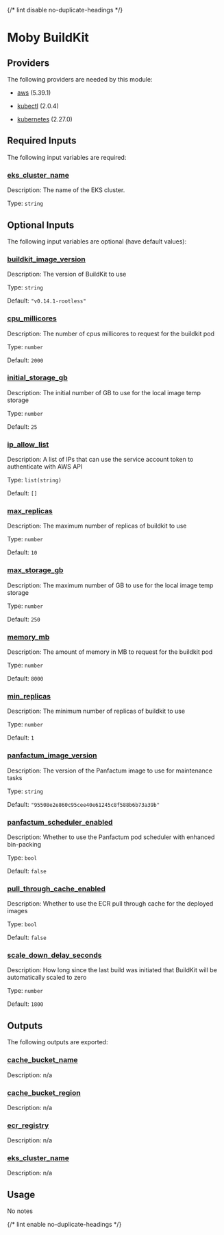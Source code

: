
{/* lint disable no-duplicate-headings */}

# Moby BuildKit

<ModuleHeader name="kube_buildkit" sourceHref="https://github.com/Panfactum/stack/tree/__PANFACTUM_VERSION_MAIN__/packages/infrastructure/kube_buildkit" status="beta" type="direct" />

## Providers

The following providers are needed by this module:

* [aws](https://registry.terraform.io/providers/hashicorp/aws/5.39.1/docs) (5.39.1)

* [kubectl](#requirement_kubectl) (2.0.4)

* [kubernetes](https://registry.terraform.io/providers/hashicorp/kubernetes/2.27.0/docs) (2.27.0)

## Required Inputs

The following input variables are required:

### <a name="input_eks_cluster_name" /> [eks\_cluster\_name](#input_eks_cluster_name)

Description: The name of the EKS cluster.

Type: `string`

## Optional Inputs

The following input variables are optional (have default values):

### <a name="input_buildkit_image_version" /> [buildkit\_image\_version](#input_buildkit_image_version)

Description: The version of BuildKit to use

Type: `string`

Default: `"v0.14.1-rootless"`

### <a name="input_cpu_millicores" /> [cpu\_millicores](#input_cpu_millicores)

Description: The number of cpus millicores to request for the buildkit pod

Type: `number`

Default: `2000`

### <a name="input_initial_storage_gb" /> [initial\_storage\_gb](#input_initial_storage_gb)

Description: The initial number of GB to use for the local image temp storage

Type: `number`

Default: `25`

### <a name="input_ip_allow_list" /> [ip\_allow\_list](#input_ip_allow_list)

Description: A list of IPs that can use the service account token to authenticate with AWS API

Type: `list(string)`

Default: `[]`

### <a name="input_max_replicas" /> [max\_replicas](#input_max_replicas)

Description: The maximum number of replicas of buildkit to use

Type: `number`

Default: `10`

### <a name="input_max_storage_gb" /> [max\_storage\_gb](#input_max_storage_gb)

Description: The maximum number of GB to use for the local image temp storage

Type: `number`

Default: `250`

### <a name="input_memory_mb" /> [memory\_mb](#input_memory_mb)

Description: The amount of memory in MB to request for the buildkit pod

Type: `number`

Default: `8000`

### <a name="input_min_replicas" /> [min\_replicas](#input_min_replicas)

Description: The minimum number of replicas of buildkit to use

Type: `number`

Default: `1`

### <a name="input_panfactum_image_version" /> [panfactum\_image\_version](#input_panfactum_image_version)

Description: The version of the Panfactum image to use for maintenance tasks

Type: `string`

Default: `"95508e2e860c95cee40e61245c8f588b6b73a39b"`

### <a name="input_panfactum_scheduler_enabled" /> [panfactum\_scheduler\_enabled](#input_panfactum_scheduler_enabled)

Description: Whether to use the Panfactum pod scheduler with enhanced bin-packing

Type: `bool`

Default: `false`

### <a name="input_pull_through_cache_enabled" /> [pull\_through\_cache\_enabled](#input_pull_through_cache_enabled)

Description: Whether to use the ECR pull through cache for the deployed images

Type: `bool`

Default: `false`

### <a name="input_scale_down_delay_seconds" /> [scale\_down\_delay\_seconds](#input_scale_down_delay_seconds)

Description: How long since the last build was initiated that BuildKit will be automatically scaled to zero

Type: `number`

Default: `1800`

## Outputs

The following outputs are exported:

### <a name="output_cache_bucket_name" /> [cache\_bucket\_name](#output_cache_bucket_name)

Description: n/a

### <a name="output_cache_bucket_region" /> [cache\_bucket\_region](#output_cache_bucket_region)

Description: n/a

### <a name="output_ecr_registry" /> [ecr\_registry](#output_ecr_registry)

Description: n/a

### <a name="output_eks_cluster_name" /> [eks\_cluster\_name](#output_eks_cluster_name)

Description: n/a

## Usage

No notes

{/* lint enable no-duplicate-headings */}
